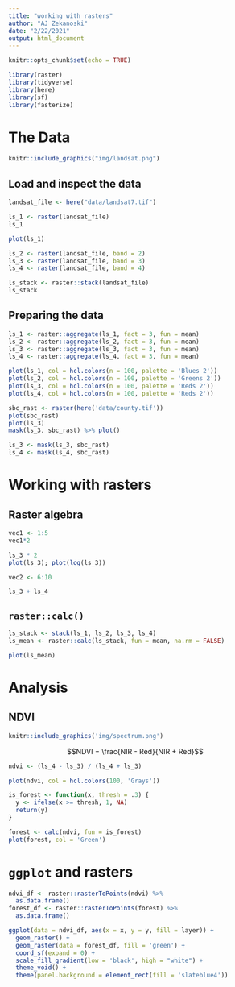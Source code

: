 ```yaml
---
title: "working with rasters"
author: "AJ Zekanoski"
date: "2/22/2021"
output: html_document
---
```


```r
knitr::opts_chunk$set(echo = TRUE)

library(raster)
library(tidyverse)
library(here)
library(sf)
library(fasterize)
```

# The Data

```r
knitr::include_graphics("img/landsat.png")
```

## Load and inspect the data

```r
landsat_file <- here("data/landsat7.tif")

ls_1 <- raster(landsat_file)
ls_1
```

```r
plot(ls_1)
```

```r
ls_2 <- raster(landsat_file, band = 2)
ls_3 <- raster(landsat_file, band = 3)
ls_4 <- raster(landsat_file, band = 4)

ls_stack <- raster::stack(landsat_file)
ls_stack
```


## Preparing the data
```r
ls_1 <- raster::aggregate(ls_1, fact = 3, fun = mean)
ls_2 <- raster::aggregate(ls_2, fact = 3, fun = mean)
ls_3 <- raster::aggregate(ls_3, fact = 3, fun = mean)
ls_4 <- raster::aggregate(ls_4, fact = 3, fun = mean)

plot(ls_1, col = hcl.colors(n = 100, palette = 'Blues 2'))
plot(ls_2, col = hcl.colors(n = 100, palette = 'Greens 2'))
plot(ls_3, col = hcl.colors(n = 100, palette = 'Reds 2'))
plot(ls_4, col = hcl.colors(n = 100, palette = 'Reds 2'))

```


```r
sbc_rast <- raster(here('data/county.tif'))
plot(sbc_rast)
plot(ls_3)
mask(ls_3, sbc_rast) %>% plot()

ls_3 <- mask(ls_3, sbc_rast)
ls_4 <- mask(ls_4, sbc_rast)

```

# Working with rasters

## Raster algebra

```r
vec1 <- 1:5
vec1*2

ls_3 * 2
plot(ls_3); plot(log(ls_3))
```

```r
vec2 <- 6:10

ls_3 + ls_4
```

## `raster::calc()`

```r
ls_stack <- stack(ls_1, ls_2, ls_3, ls_4)
ls_mean <- raster::calc(ls_stack, fun = mean, na.rm = FALSE)

plot(ls_mean)
```

# Analysis

## NDVI

```r
knitr::include_graphics('img/spectrum.png')
```

$$NDVI = \frac{NIR - Red}{NIR + Red}$$

```r
ndvi <- (ls_4 - ls_3) / (ls_4 + ls_3)

plot(ndvi, col = hcl.colors(100, 'Grays'))

is_forest <- function(x, thresh = .3) {
  y <- ifelse(x >= thresh, 1, NA)
  return(y)
}

forest <- calc(ndvi, fun = is_forest)
plot(forest, col = 'Green')
```

# `ggplot` and rasters

```r
ndvi_df <- raster::rasterToPoints(ndvi) %>% 
  as.data.frame()
forest_df <- raster::rasterToPoints(forest) %>% 
  as.data.frame()

ggplot(data = ndvi_df, aes(x = x, y = y, fill = layer)) +
  geom_raster() +
  geom_raster(data = forest_df, fill = 'green') +
  coord_sf(expand = 0) +
  scale_fill_gradient(low = 'black', high = "white") +
  theme_void() +
  theme(panel.background = element_rect(fill = 'slateblue4'))
```

